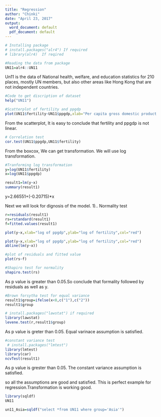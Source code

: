 ---
title: "Regression"
author: "Chinki"
date: "April 23, 2017"
output:
  word_document: default
  pdf_document: default
---
```{r}
# Installing package 
# install.packages("alr4") If required 
# library(alr4)  If reqired 
```
```{r}
#Reading the data from package 
UN11=alr4::UN11
```
Un11 is the data of National health, welfare, and education statistics for 210 places, mostly UN members, but also other areas like Hong Kong that are not independent countries.
```{r}
#Code to get discription of dataset
help("UN11")
```
```{r}
#Scatterplot of fertility and ppgdp
plot(UN11$fertility~UN11$ppgdp,xlab="Per capita gross domestic product in USD",ylab = "Fertility",main="Scatterplot of fertility and ppgdp",col="blue")
```
From the scatterplot, It is easy to conclude that fertility and ppgdp is not linear.
```{r}
# Correlation test 
cor.test(UN11$ppgdp,UN11$fertility)
```
From the boxcox, We can get transformation.
We will use log transformation.
```{r}
#Tranforming log transformation
y=log(UN11$fertility)
x=log(UN11$ppgdp)
```
```{r}
result1=lm(y~x)
summary(result1)
```
y=2.66551+(-0.20715)*x

Next we will look for dignosis of the model.
1).. Normality test
```{r}
r=residuals(result1)
rs=rstandard(result1)
f=fitted.values(result1)
```
```{r}
plot(y~x,xlab="log of ppgdp",ylab="log of fertility",col="red")
```
```{r}
plot(y~x,xlab="log of ppgdp",ylab="log of fertility",col="red")
abline(lm(y~x))
```

```{r}
#plot of residuals and fitted value 
plot(rs~f)
```
```{r}
#Shapiro test for normality 
shapiro.test(rs)
```
As p value is greater than 0.05.So conclude that formality followed by residuals as well as y.

```{r}
#Brown forsytha test for equal variance
result1$group=ifelse(x<8,c("1"),c("2"))
result1$group
```
```{r}
# install.packages("lawstat") if required 
library(lawstat) 
levene.test(r,result1$group)

```
As p value is greter than 0.05. Equal varinace assumption is satisfied.
```{r}
#constant variance test
 # install.packages("lmtest")
library(lmtest)
library(car)
ncvTest(result1)
```
As p value is grester than 0.05. The constant variance assumption is satisfied.

so all the assumptions are good and satisfied. 
This is perfect example for regression.Transformation is working good.

```{r}
library(sqldf)
UN11

un11_Asia=sqldf("select *from UN11 where group='Asia'")

```

